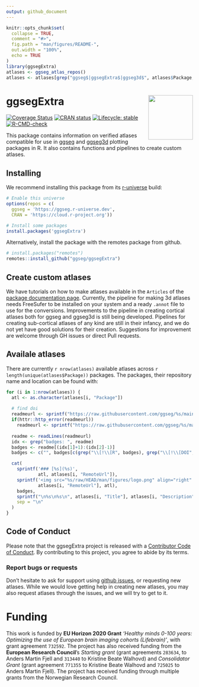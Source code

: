 ```yaml
---
output: github_document
---
```


<!-- README.md is generated from README.Rmd. Please edit that file -->

```r
knitr::opts_chunk$set(
  collapse = TRUE,
  comment = "#>",
  fig.path = "man/figures/README-",
  out.width = "100%",
  echo = TRUE
)
library(ggsegExtra)
atlases <- ggseg_atlas_repos()
atlases <- atlases[grep("ggseg$|ggsegExtra$|ggseg3d$", atlases$Package, invert = TRUE),]
```


# ggsegExtra <img src="man/figures/logo.png" align="right" alt="" width="120" />  

<!-- badges: start -->
[![Coverage Status](https://codecov.io/gh/ggseg/ggsegExtra/branch/master/graph/badge.svg)](https://codecov.io/gh/ggseg/ggsegExtra)
[![CRAN status](https://www.r-pkg.org/badges/version/ggsegExtra)](https://CRAN.R-project.org/package=ggsegExtra)
[![Lifecycle: stable](https://img.shields.io/badge/lifecycle-stable-brightgreen.svg)](https://www.tidyverse.org/lifecycle/#stable)
[![R-CMD-check](https://github.com/ggseg/ggsegExtra/workflows/R-CMD-check/badge.svg)](https://github.com/ggseg/ggsegExtra/actions)
<!-- badges: end -->


This package contains information on verified atlases compatible for use in [ggseg](https://ggseg.github.io/ggseg) and [ggseg3d](https://ggseg.github.io/ggseg3d) plotting packages in R.
It also contains functions and pipelines to create custom atlases.

## Installing 

We recommend installing this package from its [r-universe](https://ggseg.r-universe.dev/ui#builds) build:

```r
# Enable this universe
options(repos = c(
  ggseg = 'https://ggseg.r-universe.dev',
  CRAN = 'https://cloud.r-project.org'))

# Install some packages
install.packages('ggsegExtra')
```

Alternatively, install the package with the remotes package from github.

```r
# install.packages("remotes")
remotes::install_github("ggseg/ggsegExtra")
```

## Create custom atlases
We have tutorials on how to make atlases available in the `Articles` of the [package documentation page](https://ggseg.github.io/ggsegExtra/). 
Currently, the pipeline for making 3d atlases needs FreeSufer to be installed on your system and a ready `.annot` file to use for the conversions.
Improvements to the pipeline in creating cortical atlases both for ggseg and ggseg3d is still being developed.
Pipelines for creating sub-cortical atlases of any kind are still in their infancy, and we do not yet have good solutions for their creation. 
Suggestions for improvement are welcome through GH issues or direct Pull requests.

## Availale atlases
There are currently `r nrow(atlases)` available atlases across `r length(unique(atlases$Package))` packages. 
The packages, their repository name and location can be found with:

```r
for (i in 1:nrow(atlases)) {
  atl <- as.character(atlases[i, "Package"])
  
  # find doi
  readmeurl <- sprintf("https://raw.githubusercontent.com/ggseg/%s/main/README.Rmd", atl)
  if(httr::http_error(readmeurl))
    readmeurl <- sprintf("https://raw.githubusercontent.com/ggseg/%s/master/README.Rmd", atl)
  
  readme <- readLines(readmeurl)
  idx <- grep("badges: ", readme)
  badges <- readme[(idx[1]+1):(idx[2]-1)]
  badges <- c("", badges[c(grep("\\[!\\[R", badges), grep("\\[!\\[DOI", badges))])

  cat(
    sprintf('### [%s](%s)', 
            atl, atlases[i, "RemoteUrl"]),
    sprintf('<img src="%s/raw/HEAD/man/figures/logo.png" align="right" alt="%s logo" width="120"/>',
            atlases[i, "RemoteUrl"], atl),
    badges,
    sprintf("\n%s\n%s\n", atlases[i, "Title"], atlases[i, "Description"]),
    sep = "\n"
  )
}
```

## Code of Conduct

Please note that the ggsegExtra project is released with a [Contributor Code of Conduct](https://www.contributor-covenant.org/version/1/0/0/code-of-conduct.html). By contributing to this project, you agree to abide by its terms.

### Report bugs or requests  
Don't hesitate to ask for support using [github issues](https://github.com/ggseg/ggsegExtra/issues), or requesting new atlases. 
While we would love getting help in creating new atlases, you may also request atlases through the issues, and we will try to get to it. 

# Funding
This work is funded by **EU Horizon 2020 Grant** _'Healthy minds 0-100 years: Optimizing the use of European brain imaging cohorts (Lifebrain)'_, with grant agreement `732592`.
The project has also received funding from the **European Research Council**’s _Starting grant_ (grant agreements `283634`, to Anders Martin Fjell and `313440` to Kristine Beate Walhovd) and _Consolidator Grant_ (grant agreement `771355` to Kristine Beate Walhovd and `725025` to Anders Martin Fjell).
The project has received funding through multiple grants from the Norwegian Research Council. 
